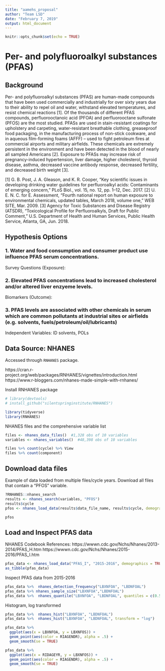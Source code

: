 ```yaml
---
title: "aamehs_proposal"
author: "Team LSD"
date: "February 7, 2019"
output: html_document
---
```


```r
knitr::opts_chunk$set(echo = TRUE)
```

# Per- and polyfluoroalkyl substances (PFAS)

## Background

Per- and polyfluoroalkyl substances (PFAS) are human-made compounds that have been used commercially and industrially for over sixty years due to their ability to repel oil and water, withstand elevated temperatures, and resist chemical reactions [1]. Of the thousands of different PFAS compounds, perfluorooctanoic acid (PFOA) and perfluorooctane sulfonate (PFOS) are the most studied. PFASs are used in stain-resistant coatings for upholstery and carpeting, water-resistant breathable clothing, greaseproof food packaging, in the manufacturing process of non-stick cookware, and in aqueous film-forming foams (AFFF) – used to fight petroleum fires at commercial airports and military airfields. These chemicals are extremely persistent in the environment and have been detected in the blood of nearly all sampled Americans [2]. Exposure to PFASs may increase risk of pregnancy-induced hypertension, liver damage, higher cholesterol, thyroid disease, asthma, decreased vaccine antibody response, decreased fertility, and decreased birth weight [3]. 


[1]	G. B. Post, J. A. Gleason, and K. R. Cooper, “Key scientific issues in developing drinking water guidelines for perfluoroalkyl acids: Contaminants of emerging concern,” PLoS Biol., vol. 15, no. 12, pp. 1–12, Dec. 2017.
[2]	U. E. N. C. for E. Assessment, “Fourth national report on human exposure to environmental chemicals, updated tables, March 2018, volume one,” WEB SITE, Mar. 2009.
[3]	Agency for Toxic Substances and Disease Registry (ATSDR), “Toxicological Profile for Perfluoroalkyls, Draft for Public Comment,” U.S. Department of Health and Human Services, Public Health Service, Atlanta, GA, Jun. 2018.


## Hypothesis Options

### 1. Water and food consumption and consumer product use influence PFAS serum concentrations.

Survey Questions (Exposure):


### 2. Elevated PFAS concentrations lead to increased cholesterol and/or altered liver enzyeme levels.

Biomarkers (Outcome):


### 3. PFAS levels are associated with other chemicals in serum which are common pollutants at industrial sites or airfields (e.g. solvents, fuels/petroleum/oil/lubricants)

Independent Variables: ID solvents, POLs


## Data Source: NHANES

Accessed through `RNHANES` package.

https://cran.r-project.org/web/packages/RNHANES/vignettes/introduction.html
https://www.r-bloggers.com/nhanes-made-simple-with-rnhanes/



Install RNHANES package 
```r
# library(devtools)
# install_github("silentspringinstitute/RNHANES")
```

```r
library(tidyverse)
library(RNHANES)
```


NHANES files and the comprehensive variable list
```r
files <- nhanes_data_files()  #1,328 obs of 10 variables
variables <- nhanes_variables()  #48,398 obs of 10 variables

```

```r
files %>% count(cycle) %>% View
files %>% count(component)
```


## Download data files

Example of data loaded from multiple files/cycle years. Download all files that contain a "PFOS" variable.
```r
?RNHANES::nhanes_search
results <- nhanes_search(variables, "PFOS")
results$cycle
pfos <- nhanes_load_data(results$data_file_name, results$cycle, demographics = TRUE, recode = TRUE) #slow; large list, 9 elements, 12 MB

pfos
```

## Load and Inspect PFAS data
NHANES Codebook References:
https://wwwn.cdc.gov/Nchs/Nhanes/2013-2014/PFAS_H.htm
https://wwwn.cdc.gov/Nchs/Nhanes/2015-2016/PFAS_I.htm

```r
pfas_data <- nhanes_load_data("PFAS_I", "2015-2016", demographics = TRUE)
as_tibble(pfas_data)
```

Inspect PFAS data from 2015-2016
```r
pfas_data %>%  nhanes_detection_frequency("LBXNFOA", "LBDNFOAL")
pfas_data %>% nhanes_sample_size("LBXNFOA","LBDNFOAL")
pfas_data %>%  nhanes_quantile("LBXNFOA", "LBDNFOAL", quantiles = c(0.5, 0.95))
```

Histogram, log transformed
```r
pfas_data %>%  nhanes_hist("LBXNFOA", "LBDNFOAL")
pfas_data %>%  nhanes_hist("LBXNFOA", "LBDNFOAL", transform = "log")

```


```r
pfas_data %>% 
  ggplot(aes(x = LBXNFOA, y = LBXNFOS)) + 
  geom_point(aes(color = RIAGENDR), alpha = .5) +
  geom_smooth(se = TRUE)
```

```r
pfas_data %>% 
  ggplot(aes(x = RIDAGEYR, y = LBXNFOS)) + 
  geom_point(aes(color = RIAGENDR), alpha = .5) +
  geom_smooth(se = TRUE)

```

